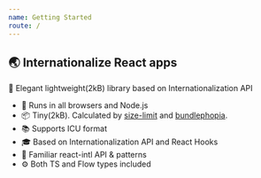 ```yaml
---
name: Getting Started
route: /
---
```


## 🌏 Internationalize React apps

👔 Elegant lightweight(2kB) library based on Internationalization API

* 💪 Runs in all browsers and Node.js
* 📦 Tiny(2kB). Calculated by [size-limit](https://github.com/ai/size-limit) and [bundlephopia](https://bundlephobia.com/result?p=eo-locale@latest).
* 📚 Supports ICU format
* 🎓 Based on Internationalization API and React Hooks
* 👫 Familiar react-intl API & patterns
* ⚙️ Both TS and Flow types included